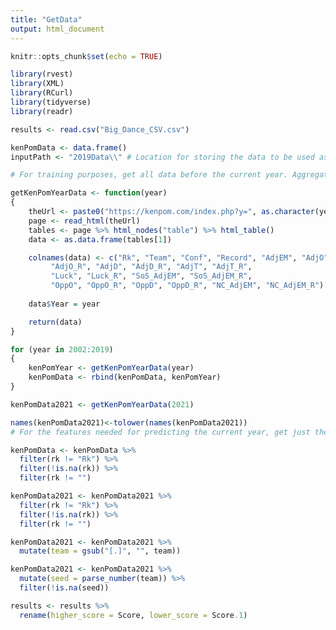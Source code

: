 ```yaml
---
title: "GetData"
output: html_document
---
```


```r
knitr::opts_chunk$set(echo = TRUE)
```

```r
library(rvest)
library(XML)
library(RCurl)
library(tidyverse)
library(readr)
```


```r
results <- read.csv("Big_Dance_CSV.csv")

kenPomData <- data.frame()
inputPath <- "2019Data\\" # Location for storing the data to be used as an input to the ML work.

# For training purposes, get all data before the current year. Aggregate into a single data frame.

getKenPomYearData <- function(year)
{
    theUrl <- paste0("https://kenpom.com/index.php?y=", as.character(year))
    page <- read_html(theUrl)
    tables <- page %>% html_nodes("table") %>% html_table()
    data <- as.data.frame(tables[1])

    colnames(data) <- c("Rk", "Team", "Conf", "Record", "AdjEM", "AdjO", 
         "AdjO_R", "AdjD", "AdjD_R", "AdjT", "AdjT_R",
         "Luck", "Luck_R", "SoS_AdjEM", "SoS_AdjEM_R", 
         "OppO", "OppO_R", "OppD", "OppD_R", "NC_AdjEM", "NC_AdjEM_R")
    
    data$Year = year

    return(data)
}

for (year in 2002:2019)
{
    kenPomYear <- getKenPomYearData(year)
    kenPomData <- rbind(kenPomData, kenPomYear)
}

kenPomData2021 <- getKenPomYearData(2021)

names(kenPomData2021)<-tolower(names(kenPomData2021))
# For the features needed for predicting the current year, get just the current year's data.
```

```r
kenPomData <- kenPomData %>%
  filter(rk != "Rk") %>%
  filter(!is.na(rk)) %>%
  filter(rk != "")

kenPomData2021 <- kenPomData2021 %>%
  filter(rk != "Rk") %>%
  filter(!is.na(rk)) %>%
  filter(rk != "")

kenPomData2021 <- kenPomData2021 %>%
  mutate(team = gsub("[.]", "", team))

kenPomData2021 <- kenPomData2021 %>%
  mutate(seed = parse_number(team)) %>%
  filter(!is.na(seed))

results <- results %>%
  rename(higher_score = Score, lower_score = Score.1)


```


